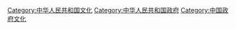 [[Category:中华人民共和国文化|Category:中华人民共和国文化]]
[[Category:中华人民共和国政府|Category:中华人民共和国政府]]
[[Category:中国政府文化|Category:中国政府文化]]